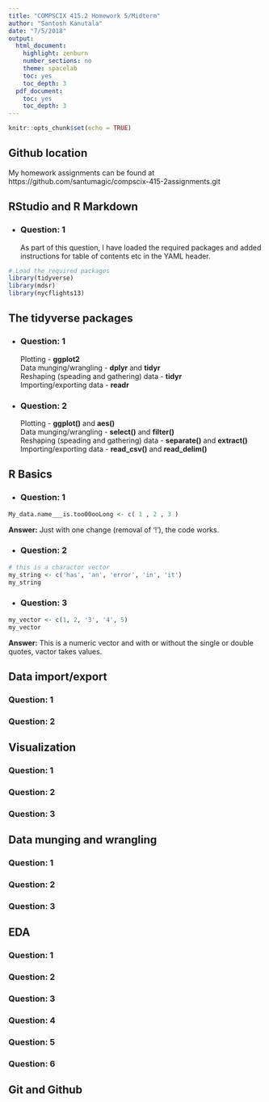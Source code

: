 ```yaml
---
title: "COMPSCIX 415.2 Homework 5/Midterm"
author: "Santosh Kanutala"
date: "7/5/2018"
output:
  html_document:
    highlight: zenburn
    number_sections: no
    theme: spacelab
    toc: yes
    toc_depth: 3
  pdf_document:
    toc: yes
    toc_depth: 3
---
```


```r
knitr::opts_chunk$set(echo = TRUE)
```

## Github location
My homework assignments can be found at   https://github.com/santumagic/compscix-415-2assignments.git

## RStudio and R Markdown
+ ### Question: 1
As part of this question, I have loaded the required packages and added instructions for table of contents etc in the YAML header.
```r
# Load the required packages
library(tidyverse)
library(mdsr)
library(nycflights13)
```
## The tidyverse packages
+ ### Question: 1
Plotting - **ggplot2**  
Data munging/wrangling - **dplyr** and **tidyr**  
Reshaping (speading and gathering) data - **tidyr**  
Importing/exporting data - **readr**  

+ ### Question: 2
Plotting - **ggplot()** and **aes()**  
Data munging/wrangling - **select()** and **filter()**    
Reshaping (speading and gathering) data - **separate()** and **extract()**  
Importing/exporting data - **read_csv()** and **read_delim()**   

## R Basics
+ ### Question: 1
```r
My_data.name___is.too00ooLong <- c( 1 , 2 , 3 )
```
**Answer:** Just with one change (removal of '!'), the code works.  

+ ### Question: 2
```r
# this is a charactor vector
my_string <- c('has', 'an', 'error', 'in', 'it')
my_string
```
+ ### Question: 3
```r
my_vector <- c(1, 2, '3', '4', 5)
my_vector
```
**Answer:** This is a numeric vector and with or without the single or double quotes, vactor takes values.  

## Data import/export

### Question: 1

### Question: 2

## Visualization

### Question: 1

### Question: 2

### Question: 3

## Data munging and wrangling

### Question: 1

### Question: 2

### Question: 3

## EDA

### Question: 1

### Question: 2

### Question: 3

### Question: 4

### Question: 5

### Question: 6

## Git and Github








